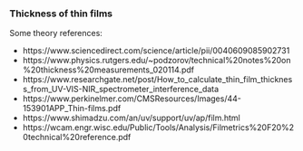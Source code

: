 ### Thickness of thin films

Some theory references:

  * https://www.sciencedirect.com/science/article/pii/0040609085902731
  * https://www.physics.rutgers.edu/~podzorov/technical%20notes%20on%20thickness%20measurements_020114.pdf
  * https://www.researchgate.net/post/How_to_calculate_thin_film_thickness_from_UV-VIS-NIR_spectrometer_interference_data
  * https://www.perkinelmer.com/CMSResources/Images/44-153901APP_Thin-films.pdf
  * https://www.shimadzu.com/an/uv/support/uv/ap/film.html
  * https://wcam.engr.wisc.edu/Public/Tools/Analysis/Filmetrics%20F20%20technical%20reference.pdf
  
